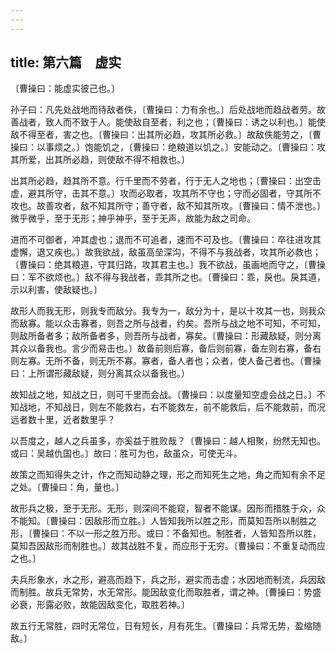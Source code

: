 ```yaml
---
---
---
```

title: 第六篇　虚实
---




〔曹操曰：能虚实彼己也。〕

孙子曰：凡先处战地而待敌者佚，〔曹操曰：力有余也。〕后处战地而趋战者劳。故善战者，致人而不致于人。能使敌自至者，利之也；〔曹操曰：诱之以利也。〕能使敌不得至者，害之也。〔曹操曰：出其所必趋，攻其所必救。〕故敌佚能劳之，〔曹操曰：以事烦之。〕饱能饥之，〔曹操曰：绝粮道以饥之。〕安能动之。〔曹操曰：攻其所爱，出其所必趋，则使敌不得不相救也。〕

出其所必趋，趋其所不意。行千里而不劳者，行于无人之地也；〔曹操曰：出空击虚，避其所守，击其不意。〕攻而必取者，攻其所不守也；守而必固者，守其所不攻也。故善攻者，敌不知其所守；善守者，敌不知其所攻。〔曹操曰：情不泄也。〕微乎微乎，至于无形；神乎神乎，至于无声，故能为敌之司命。

进而不可御者，冲其虚也；退而不可追者，速而不可及也。〔曹操曰：卒往进攻其虚懈，退又疾也。〕故我欲战，敌虽高垒深沟，不得不与我战者，攻其所必救也；〔曹操曰：绝其粮道，守其归路，攻其君主也。〕我不欲战，虽画地而守之，〔曹操曰：军不欲烦也。〕敌不得与我战者，乖其所之也。〔曹操曰：乖，戾也。戾其道，示以利害，使敌疑也。〕

故形人而我无形，则我专而敌分。我专为一，敌分为十，是以十攻其一也，则我众而敌寡。能以众击寡者，则吾之所与战者，约矣。吾所与战之地不可知，不可知，则敌所备者多；敌所备者多，则吾所与战者，寡矣。〔曹操曰：形藏敌疑，则分离其众以备我也。言少而易击也。〕故备前则后寡，备后则前寡，备左则右寡，备右则左寡。无所不备，则无所不寡。寡者，备人者也；众者，使人备己者也。（曹操曰：上所谓形藏敌疑，则分离其众以备我也。）

故知战之地，知战之日，则可千里而会战。〔曹操曰：以度量知空虚会战之日。〕不知战地，不知战日，则左不能救右，右不能救左，前不能救后，后不能救前，而况远者数十里，近者数里乎？

以吾度之，越人之兵虽多，亦奚益于胜败哉？〔曹操曰：越人相聚，纷然无知也。或曰：吴越仇国也。〕故曰：胜可为也，敌虽众，可使无斗。

故策之而知得失之计，作之而知动静之理，形之而知死生之地，角之而知有余不足之处。〔曹操曰：角，量也。〕

故形兵之极，至于无形。无形，则深间不能窥，智者不能谋。因形而措胜于众，众不能知。〔曹操曰：因敌形而立胜。〕人皆知我所以胜之形，而莫知吾所以制胜之形，〔曹操曰：不以一形之胜万形。或曰：不备知也。制胜者，人皆知吾所以胜，莫知吾因敌形而制胜也。〕故其战胜不复，而应形于无穷。〔曹操曰：不重复动而应之也。〕

夫兵形象水，水之形，避高而趋下，兵之形，避实而击虚；水因地而制流，兵因敌而制胜。故兵无常势，水无常形。能因敌变化而取胜者，谓之神。〔曹操曰：势盛必衰，形露必败，故能因敌变化，取胜若神。〕

故五行无常胜，四时无常位，日有短长，月有死生。〔曹操曰：兵常无势，盈缩随敌。〕